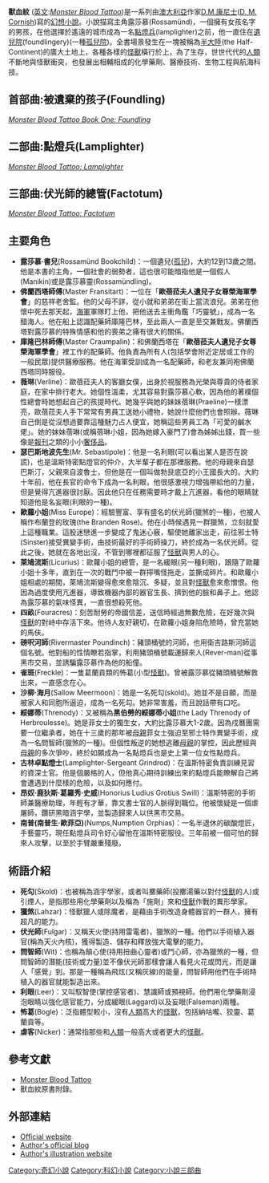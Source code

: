 {{Link style|time=2015-12-12T03:12:27+00:00}}
{{Infobox Book
| name      = 獸血紋
| author    = D.M. 康尼士([[:en:D._M._Cornish|D. M. Cornish]])
| translator= Kinra、黃鴻硯
| country   = {{AUS}}
| language  = [[英語|英語]]、[[正體中文|正體中文]]
| genre     = [[幻想小說|幻想小說]]<br />[[奇幻小說|奇幻小說]]<br />[[科幻小說|科幻小說]]
| publisher = 知書房出版社 ({{ROC}})
| pub_date  = 首部曲：2009年6月1日<br />二部曲：2010年1月25日<br />終部曲：2011年7月14日}}

'''獸血紋''' ([[英文|英文]]:''[[:en:Monster_Blood_Tattoo|Monster Blood Tattoo]]'')是一系列由[[澳大利亞|澳大利亞]]作家[[D.M.康尼士|D.M.康尼士]]([[:en:D._M._Cornish|D. M. Cornish]])寫的[[幻想小說|幻想小說]]。小說描寫主角露莎慕(Rossamünd)，一個擁有女孩名字的男孩，在他選擇於遙遠的城市成為一名[[點燈兵|點燈兵]](lamplighter)之前，他一直住在[[遺兒院|遺兒院]](foundlingery)(一種[[孤兒院|孤兒院]])。全書場景發生在一塊被稱為[[半大陸|半大陸]](the Half-Continent)的廣大土地上，各種各樣的[[怪獸|怪獸]]橫行於上，為了生存，世世代代的[[人類|人類]]不斷地與怪獸衝突，也發展出相輔相成的化學藥劑、醫療技術、生物工程與航海科技。

==首部曲:被遺棄的孩子(Foundling)==
''[[:en:Monster_Blood_Tattoo_Book_One:_Foundling|Monster Blood Tattoo Book One: Foundling]]''

==二部曲:點燈兵(Lamplighter)==
''[[:en:Monster_Blood_Tattoo:_Lamplighter|Monster Blood Tattoo: Lamplighter]]''

==三部曲:伏光師的總管(Factotum)==
''[[:en:Monster_Blood_Tattoo:_Factotum|Monster Blood Tattoo: Factotum]]''

==主要角色==
*'''露莎慕‧書兒'''(Rossamünd Bookchild)：一個遺兒([[孤兒|孤兒]])，大約12到13歲之間。他是本書的主角，一個社會的弱勢者，這也很可能暗指他是一個假人(Manikin)或是露莎慕靈(Rossamündling)。
*'''佛蘭西塔師傅'''(Master Fransitart)：一位在「'''歐蓓菈夫人遺兒子女尊榮海軍學會'''」的慈祥老舍監。他的父母不詳，從小就和弟弟在街上當流浪兒。弟弟在他懷中死去那天起，[[海軍|海軍]]軍隊盯上他，把他送去主衝角鑑「巧靈號」，成為一名醋海人。他在船上認識配藥師庫隆巴林，至此兩人一直是至交兼戰友。佛蘭西塔對露莎慕的特殊情感和他的喪弟之痛有很大的關係。
*'''庫隆巴林師傅'''(Master Craumpalin)：和佛蘭西塔在「'''歐蓓菈夫人遺兒子女尊榮海軍學會'''」裡工作的配藥師。他負責為所有人(包括學會附近定居或工作的一般民眾)提供醫療服務。他在海軍受訓成為一名配藥師，和老友兼同袍佛蘭西塔同時服役。
*'''薇琳'''(Verline)：歐蓓菈夫人的客廳女僕，出身於視服務為光榮與尊貴的侍者家庭，在家中排行老大。她個性溫柔，尤其容易對露莎慕心軟，因為他的著樸個性總會時她想起自己的孩提時代。她幾乎與她的妹妹蓓琳(Praeline)一樣漂亮，歐蓓菈夫人手下常常有男員工送她小禮物，她說什麼他們也會照辦。薇琳自己倒是從沒想過要靠這種魅力占人便宜，她稱這些男員工為「可愛的鹹水佬」。她的妹妹蓓琳(或稱蓓琳小姐，因為她嫁入豪門了)會為姊姊出錢，買一些像是[[報刊|報刊]]之類的小小[[奢侈品|奢侈品]]。
*'''瑟巴斯地波先生'''(Mr. Sebastipole)：他是一名利眼(可以看出某人是否在說謊)，也是溫斯特密點燈官的仲介，大半輩子都在那裡服務。他的母親來自瑟巴斯汀，父親來自波魯士，但他是在一個叫做勃艮底亞的小王國長大的。大約十年前，他在長官的命令下成為一名利眼，他很感激視力增強帶給他的力量，但是覺得亢進器很討厭。因此他只在任務需要時才戴上亢進器，看他的眼睛就知道他是名妄眼(利眼的一種)。
*'''歐蘿小姐'''(Miss Europe)：經驗豐富、享有盛名的伏光師(獵煞的一種)，也被人稱作布蘭登的玫瑰(the Branden Rose)。他在小時候遇見一群獵煞，立刻就愛上這種職業。這股迷戀進一步變成了鬼迷心竅，驅使她離家出走，前往邪士特(Sinster)接受異變手術，由技術最好的手術師操刀，終於成為一名伏光師。從此之後，她就在各地出沒，不管到哪裡都征服了[[怪獸|怪獸]]與男人的心。
*'''萊鳩流斯'''(Licurius)：歐蘿小姐的總管，是一名緩眼(另一種利眼)，跟隨了歐蘿小姐十多年，直到在一次的戰鬥中被一群擰嘴怪拖走，並撕成碎片。和歐蘿小姐相處的期間，萊鳩流斯變得愈來愈陰沉、多疑，並且對[[怪獸|怪獸]]愈來愈憎恨。他因為過度使用亢進器，導致機器內部的器官生長、擠到他的臉和鼻子上。他認為露莎慕的氣味怪異，一直很想殺死他。
*'''四畝'''(Fouracres)：刻苦耐勞的帝國信差，送信時經過無數危險，在好幾次與[[怪獸|怪獸]]的對峙中存活下來。他待人友好親切，在歐蘿小姐身陷危險時，曾充當她的馬伕。
*'''磅呎河師'''(Rivermaster Poundinch)：豬頭桶號的河師，也用衛吉路斯河師這個名號。他對船的性情瞭若指掌，利用豬頭桶號載運歸來人(Rever-man)從事黑市交易，並誘騙露莎慕作為他的船僮。
*'''雀斑'''(Freckle)：一隻葛蘭貢類的怖葛(小型[[怪獸|怪獸]])。曾被露莎慕從豬頭桶號解救出來，一直感念在心。
*'''沙柳‧海月'''(Sallow Meermoon)：她是一名死勾(skold)。她並不是自願，而是被家人和同胞所逼迫，成為一名死勾。她非常害羞，而且說話帶有口吃。
*'''綏娜蒂'''(Threnody)：又被稱為'''黑伯勞的綏娜蒂小姐'''(the Lady Threnody of Herbroulesse)。她是菲女士的獨生女，大約比露莎慕大1-2歲。因為戍曆團需要一位繼承者，她在十三歲的那年被[[母親|母親]]菲女士強迫至邪士特作異變手術，成為一名問智師(獵煞的一種)。但個性叛逆的她想逃離[[母親|母親]]的掌控，因此歷經與[[母親|母親]]的多次爭吵，終於如願成為一名點燈兵也是史上第一位女性點燈兵。
*'''古林卓點燈士'''(Lamplighter-Sergeant Grindrod)：在溫斯特密負責訓練見習的資深士官。他是個嚴格的人，但他真心期待訓練出來的點燈兵能瞭解自己將會遭遇到什麼樣的危險，以及如何應付。
*'''昂奴‧鹿狄斯‧葛羅秀‧史威'''(Honorius Ludius Grotius Swill)：溫斯特密的手術師兼醫療助理，年輕有才華，靠文書士官的人脈得到職位。他被懷疑是一個虐屠師，鑽研黑暗涵宇學，並製造歸來人以供黑市交易。
*'''南普(南普生‧歐菲亞)'''(Numps,Numption Orphias)：一名半退休的碳酸燈匠，手藝靈巧，現任點燈兵司令好心留他在溫斯特密服役。三年前被一個可怕的歸來人攻擊，以至於手臂嚴重殘廢。

==術語介紹==
*'''死勾'''(Skold)：也被稱為涵宇學家，或者叫擲藥師(投擲湯藥以對付[[怪獸|怪獸]]的人)或引煙人，是指那些用化學藥劑以及稱為「施劑」來和[[怪獸|怪獸]]作戰的異形學家。
*'''獵煞'''(Lahzar)：怪獸獵人或除魔者，是藉由手術改造身體器官的一群人，擁有超凡的能力。
*'''伏光師'''(Fulgar)：又稱天火使(持用雷電者)，獵煞的一種。他們以手術植入器官(稱為天火內核)，獲得製造、儲存和釋放強大電擊的能力。
*'''問智師'''(Wit)：也稱為顛心使(持用扭曲心靈者)或鬥心師，亦為獵煞的一種，但問智師的潛能(技術或力量)並不像伏光師那樣會讓人看見火花或閃光，而是讓人「感覺」到。那是一種稱為飛炫(又稱灰線)的能量，問智師用他們在手術時植入的器官就能製造出來。
*'''利眼'''(Leer)：又叫馭智使(掌控感官者)、慧識師或預視師。他們用化學藥劑浸泡眼睛以強化感官能力，分成緩眼(Laggard)以及妄眼(Falseman)兩種。
*'''怖葛'''(Bogle)：泛指體型較小，沒有[[人類|人類]]高大的[[怪獸|怪獸]]，包括納咕嚨、狡靈、葛蘭貢等。
*'''虐客'''(Nicker)：通常指那些和[[人類|人類]]一般高大或者更大的[[怪獸|怪獸]]。

==參考文獻==
*[[:en:Monster_Blood_Tattoo|Monster Blood Tattoo]]
*獸血紋原書附錄。

==外部連結==
*[http://www.monsterbloodtattoo.com/ Official website] {{Wayback|url=http://www.monsterbloodtattoo.com/ |date=20060615033151 }}
*[http://monsterbloodtattoo.blogspot.com/ Author's official blog] {{Wayback|url=http://monsterbloodtattoo.blogspot.com/ |date=20210314170820 }}
*[http://www.daviddraws.com/ Author's illustration website] {{Wayback|url=http://www.daviddraws.com/ |date=20210224173905 }}

[[Category:奇幻小說|Category:奇幻小說]]
[[Category:科幻小說|Category:科幻小說]]
[[Category:小說三部曲|Category:小說三部曲]]